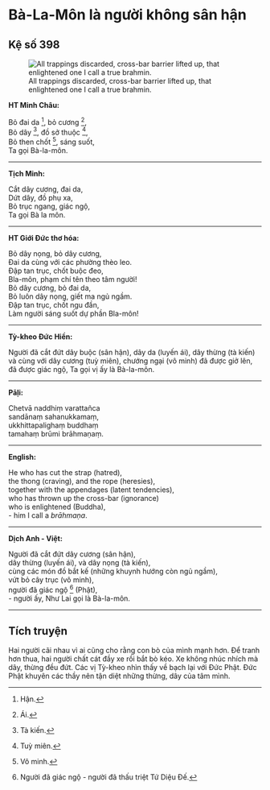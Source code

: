 # Bà-La-Môn là người không sân hận {- #ba-la-mon-la-nguoi-khong-san-han}

## Kệ số 398 {- #ke-so-398}

![All trappings discarded, cross-bar barrier lifted up, that enlightened one I call a true brahmin.](images/kinh-phap-cu-ke-so-398-dhammapada-verse-398.jpg){fig-align="center" .lightbox}

**HT Minh Châu:**

Bỏ đai da [^1], bỏ cương [^2],  
Bỏ dây [^3], đồ sở thuộc [^4],  
Bỏ then chốt [^5], sáng suốt,  
Ta gọi Bà-la-môn.  

<hr class="divider">

**Tịch Minh:**

Cắt dây cương, đai da,  
Dứt dây, đồ phụ xa,  
Bỏ trục ngang, giác ngộ,  
Ta gọi Bà la môn.  

<hr class="divider">

**HT Giới Đức thơ hóa:**

Bỏ dây nọng, bỏ dây cương,  
Ðai da cùng với các phường thèo leo.  
Ðập tan trục, chốt buộc đeo,  
Bla-môn, phạm chí tên theo tâm người!  
Bỏ dây cương, bỏ đai da,  
Bỏ luôn dây nọng, giết ma ngủ ngầm.  
Ðập tan trục, chốt ngu đần,  
Làm người sáng suốt dự phần Bla-môn!  

<hr class="divider">

**Tỳ-kheo Đức Hiền:**

Người đã cắt đứt dây buộc (sân hận), dây da (luyến ái), dây thừng (tà kiến) và cùng với dây cương (tuỳ miên), chướng ngại (vô minh) đã được giở lên, đã được giác ngộ, Ta gọi vị ấy là Bà-la-môn.  

<hr class="divider">

**Pāḷi:**

Chetvā naddhiṃ varattañca  
sandānaṃ sahanukkamaṃ,  
ukkhittapalighaṃ buddhaṃ  
tamahaṃ brūmi brāhmaṇaṃ.  

<hr class="divider">

**English:**

He who has cut the strap (hatred),  
the thong (craving), and the rope (heresies),  
together with the appendages (latent tendencies),  
who has thrown up the cross-bar (ignorance)  
who is enlightened (Buddha),  
- him I call a *brāhmaṇa*.  

<hr class="divider">

**Dịch Anh - Việt:**

Người đã cắt đứt dây cương (sân hận),  
dây thừng (luyến ái), và dây nọng (tà kiến),  
cùng các món đồ bắt kế (những khuynh hướng còn ngủ ngầm),  
vứt bỏ cây trục (vô minh),  
người đã giác ngộ [^6] (Phật),  
- người ấy, Như Lai gọi là Bà-la-môn.  

<hr class="divider">

## Tích truyện {- #tich-truyen}

Hai người cãi nhau vì ai cũng cho rằng con bò của mình mạnh hơn. Ðể tranh hơn thua, hai người chất cát đầy xe rồi bắt bò kéo. Xe không nhúc nhích mà dây, thừng đều đứt. Các vị Tỳ-kheo nhìn thấy về bạch lại với Ðức Phật. Ðức Phật khuyên các thầy nên tận diệt những thừng, dây của tâm mình.

[^1]: Hận.
[^2]: Ái.
[^3]: Tà kiến.
[^4]: Tuỳ miên.
[^5]: Vô minh.
[^6]: Người đã giác ngộ - người đã thấu triệt Tứ Diệu Ðế.